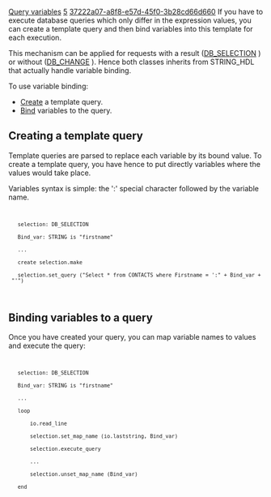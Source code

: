 [[Property:title|Query variables]]
[[Property:weight|5]]
[[Property:uuid|37222a07-a8f8-e57d-45f0-3b28cd66d660]]
If you have to execute database queries which only differ in the expression values, you can create a template query and then bind variables into this template for each execution.

This mechanism can be applied for requests with a result ([[ref:/libraries/store/reference/db_selection_chart|DB_SELECTION]] ) or without ([[ref:/libraries/store/reference/db_change_chart|DB_CHANGE]] ). Hence both classes inherits from STRING_HDL that actually handle variable binding.

To use variable binding:
*  [[#create|Create]]  a template query. 
*  [[#bind|Bind]]  variables to the query. 

==Creating a template query==

Template queries are parsed to replace each variable by its bound value. To create a template query, you have hence to put directly variables where the values would take place.

Variables syntax is simple: the ':' special character followed by the variable name.
<code>
	selection: DB_SELECTION
	Bind_var: STRING is "firstname"
	...
	create selection.make
	selection.set_query ("Select * from CONTACTS where Firstname = ':" + Bind_var + "'")
</code>

{{note| '''Note''': The code example shows how to bind variables to a [[ref:/libraries/store/reference/db_selection_chart|DB_SELECTION]]  object but the mechanism is exactly the same for [[ref:/libraries/store/reference/db_change_chart|DB_CHANGE]]  objects. }}

==Binding variables to a query==

Once you have created your query, you can map variable names to values and execute the query:
<code>
	selection: DB_SELECTION
	Bind_var: STRING is "firstname"
	...
	loop
		io.read_line
		selection.set_map_name (io.laststring, Bind_var)
		selection.execute_query
		...
		selection.unset_map_name (Bind_var)
	end
</code>

{{seealso| '''See Also''' <br/>
[[Database Selection|Performing a database selection.]]  <br/>
[[Data Modification|Modifying database content.]]  <br/>
}}




